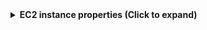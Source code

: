 <details>
<summary><b>EC2 instance properties (Click to expand)</b></summary>

| Property | JQ Path | Type | Action Required |
|----------|---------|------|-----------------|
| Instance ARN | `.Properties.InstanceArn` | string | DescribeInstancesAction (default) |
| Instance ID | `.Properties.InstanceId` | string | DescribeInstancesAction (default) |
| Instance Type | `.Properties.InstanceType` | string | DescribeInstancesAction (default) |
| Availability Zone | `.Properties.AvailabilityZone` | string | DescribeInstancesAction (default) |
| Tags | `.Properties.Tags` | array | DescribeInstancesAction (default) |
| AMI Launch Index | `.Properties.AmiLaunchIndex` | number | DescribeInstancesAction (default) |
| Architecture | `.Properties.Architecture` | string | DescribeInstancesAction (default) |
| Block Device Mappings | `.Properties.BlockDeviceMappings` | array | DescribeInstancesAction (default) |
| Boot Mode | `.Properties.BootMode` | string | DescribeInstancesAction (default) |
| Capacity Reservation Specification | `.Properties.CapacityReservationSpecification` | object | DescribeInstancesAction (default) |
| Client Token | `.Properties.ClientToken` | string | DescribeInstancesAction (default) |
| CPU Options | `.Properties.CpuOptions` | object | DescribeInstancesAction (default) |
| Current Instance Boot Mode | `.Properties.CurrentInstanceBootMode` | string | DescribeInstancesAction (default) |
| EBS Optimized | `.Properties.EbsOptimized` | boolean | DescribeInstancesAction (default) |
| Enclave Options | `.Properties.EnclaveOptions` | object | DescribeInstancesAction (default) |
| ENA Support | `.Properties.EnaSupport` | boolean | DescribeInstancesAction (default) |
| Events | `.Properties.Events` | array | DescribeInstancesAction (default) |
| Hibernation Options | `.Properties.HibernationOptions` | object | DescribeInstancesAction (default) |
| Hypervisor | `.Properties.Hypervisor` | string | DescribeInstancesAction (default) |
| Image ID | `.Properties.ImageId` | string | DescribeInstancesAction (default) |
| Instance Status | `.Properties.InstanceStatus` | object | GetInstanceStatusAction (optional) |
| Instance State | `.Properties.InstanceState` | object | DescribeInstancesAction (default) |
| Key Name | `.Properties.KeyName` | string | DescribeInstancesAction (default) |
| Launch Time | `.Properties.LaunchTime` | datetime | DescribeInstancesAction (default) |
| Maintenance Options | `.Properties.MaintenanceOptions` | object | DescribeInstancesAction (default) |
| Metadata Options | `.Properties.MetadataOptions` | object | DescribeInstancesAction (default) |
| Monitoring | `.Properties.Monitoring` | object | DescribeInstancesAction (default) |
| Network Interfaces | `.Properties.NetworkInterfaces` | array | DescribeInstancesAction (default) |
| Network Performance Options | `.Properties.NetworkPerformanceOptions` | object | DescribeInstancesAction (default) |
| Operator | `.Properties.Operator` | object | DescribeInstancesAction (default) |
| Placement | `.Properties.Placement` | object | DescribeInstancesAction (default) |
| Platform | `.Properties.Platform` | string | DescribeInstancesAction (default) |
| Platform Details | `.Properties.PlatformDetails` | string | DescribeInstancesAction (default) |
| Private DNS Name | `.Properties.PrivateDnsName` | string | DescribeInstancesAction (default) |
| Private DNS Name Options | `.Properties.PrivateDnsNameOptions` | object | DescribeInstancesAction (default) |
| Private IP Address | `.Properties.PrivateIpAddress` | string | DescribeInstancesAction (default) |
| Product Codes | `.Properties.ProductCodes` | array | DescribeInstancesAction (default) |
| Public DNS Name | `.Properties.PublicDnsName` | string | DescribeInstancesAction (default) |
| Public IP Address | `.Properties.PublicIpAddress` | string | DescribeInstancesAction (default) |
| Reason | `.Properties.Reason` | string | DescribeInstancesAction (default) |
| Root Device Name | `.Properties.RootDeviceName` | string | DescribeInstancesAction (default) |
| Root Device Type | `.Properties.RootDeviceType` | string | DescribeInstancesAction (default) |
| Security Groups | `.Properties.SecurityGroups` | array | DescribeInstancesAction (default) |
| Source Dest Check | `.Properties.SourceDestCheck` | boolean | DescribeInstancesAction (default) |
| State | `.Properties.State` | object | DescribeInstancesAction (default) |
| State Reason | `.Properties.StateReason` | object | DescribeInstancesAction (default) |
| State Transition Reason | `.Properties.StateTransitionReason` | string | DescribeInstancesAction (default) |
| Subnet ID | `.Properties.SubnetId` | string | DescribeInstancesAction (default) |
| System Status | `.Properties.SystemStatus` | object | DescribeInstancesAction (default) |
| Usage Operation | `.Properties.UsageOperation` | string | DescribeInstancesAction (default) |
| Usage Operation Update Time | `.Properties.UsageOperationUpdateTime` | datetime | DescribeInstancesAction (default) |
| Virtualization Type | `.Properties.VirtualizationType` | string | DescribeInstancesAction (default) |
| VPC ID | `.Properties.VpcId` | string | DescribeInstancesAction (default) |

</details>
